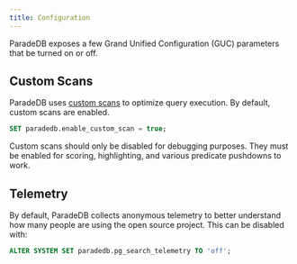 ```yaml
---
title: Configuration
---
```


ParadeDB exposes a few Grand Unified Configuration (GUC) parameters that be turned
on or off.

## Custom Scans

ParadeDB uses [custom scans](https://www.postgresql.org/docs/current/custom-scan.html)
to optimize query execution. By default, custom scans are enabled.

```sql
SET paradedb.enable_custom_scan = true;
```

Custom scans should only be disabled for debugging purposes. They must be enabled for scoring, highlighting,
and various predicate pushdowns to work.

## Telemetry

By default, ParadeDB collects anonymous telemetry to better understand how many people are
using the open source project. This can be disabled with:

```sql
ALTER SYSTEM SET paradedb.pg_search_telemetry TO 'off';
```
